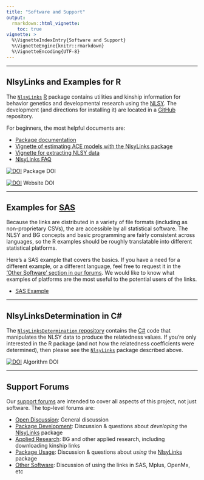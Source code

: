 ```yaml
---
title: "Software and Support"
output: 
  rmarkdown::html_vignette:
    toc: true
vignette: >
  %\VignetteIndexEntry{Software and Support}
  %\VignetteEngine{knitr::rmarkdown}
  %\VignetteEncoding{UTF-8}
---
```


***
## NlsyLinks and Examples for R

The [`NlsyLinks`](http://cran.r-project.org/web/packages/NlsyLinks/) [R](http://en.wikipedia.org/wiki/R_%28programming_language%29) package contains utilities and kinship information for behavior genetics and developmental research using the [NLSY](http://www.bls.gov/nls/).  The development (and directions for installing it) are located in a [GitHub](https://github.com/LiveOak/NlsyLinks) repository.

For beginners, the most helpful documents are:

 * [Package documentation](http://cran.r-project.org/web/packages/NlsyLinks/NlsyLinks.pdf)
 * [Vignette of estimating ACE models with the NlsyLinks package](http://cran.r-project.org/web/packages/NlsyLinks/vignettes/NlsyAce.pdf)
 * [Vignette for extracting NLSY data](http://cran.r-project.org/web/packages/NlsyLinks/vignettes/NlsInvestigator.pdf)
 * [NlsyLinks FAQ](http://cran.r-project.org/web/packages/NlsyLinks/vignettes/Faq.pdf)

[![DOI](https://zenodo.org/badge/DOI/10.5281/zenodo.12519.svg)](https://doi.org/10.5281/zenodo.12519) Package DOI

[![DOI](https://zenodo.org/badge/DOI/10.5281/zenodo.12425.svg)](https://doi.org/10.5281/zenodo.12425) Website DOI

***
## Examples for [SAS](http://en.wikipedia.org/wiki/SAS_%28software%29)
Because the links are distributed in a variety of file formats (including as non-proprietary CSVs), the are accessible by all statistical software.  The NLSY and BG concepts and basic programming are fairly consistent across languages, so the R examples should be roughly translatable into different statistical platforms.  

Here's a SAS example that covers the basics.  If you have a need for a different example, or a different language, feel free to request it in the ['Other Software' section in our forums](https://r-forge.r-project.org/forum/forum.php?forum_id=4316&group_id=1330).  We would like to know what examples of platforms are the most useful to the potential users of the links.

* [SAS Example](https://github.com/LiveOak/NlsyLinks/blob/master/NlsyLinks/UtilityScripts/SasExample/SasExample.md)

***
## NlsyLinksDetermination in C\#
The [`NlsyLinksDetermination` repository](https://github.com/LiveOak/NlsyLinksDetermination/) contains the [C#](http://en.wikipedia.org/wiki/C_Sharp_%28programming_language%29) code that manipulates the NLSY data to produce the relatedness values.  If you're only interested in the R package (and not how the relatedness coefficients were determined), then please see the [`NlsyLinks`](./research-software-and-support.html#nlsylinks-and-examples-for-r) package described above.

[![DOI](https://zenodo.org/badge/DOI/10.5281/zenodo.12518.svg)](https://doi.org/10.5281/zenodo.12518) Algorithm DOI

***
## Support Forums
Our [support forums](https://r-forge.r-project.org/forum/?group_id=1330) are intended to cover all aspects of this project, not just software.  The top-level forums are:

 * [Open Discussion](https://r-forge.r-project.org/forum/forum.php?forum_id=4266&group_id=1330): General discussion
 * [Package Development](https://r-forge.r-project.org/forum/forum.php?forum_id=4268&group_id=1330): Discussion & questions about *developing* the [NlsyLinks](http://cran.r-project.org/web/packages/NlsyLinks/) package
 * [Applied Research](https://r-forge.r-project.org/forum/forum.php?forum_id=4314&group_id=1330): BG and other applied research, including downloading kinship links
 * [Package Usage](https://r-forge.r-project.org/forum/forum.php?forum_id=4315&group_id=1330): Discussion & questions about *using* the [NlsyLinks](http://cran.r-project.org/web/packages/NlsyLinks/) package
 * [Other Software](https://r-forge.r-project.org/forum/forum.php?forum_id=4316&group_id=1330): Discussion of using the links in SAS, Mplus, OpenMx, etc
 
